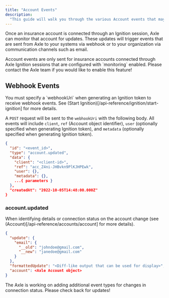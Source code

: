 ```yaml
---
title: "Account Events"
description:
  "This guide will walk you through the various Account events that may occur when monitoring an insurance account."
---
```


Once an insurance account is connected through an Ignition session, Axle can monitor that account for updates. These updates will trigger events that are sent from Axle to your systems via webhook or to your organization via communication channels such as email. 

<Info>
  Account events are only sent for insurance accounts connected through Axle Ignition sessions that are configured with `monitoring` enabled. Please contact the Axle team if you would like to enable this feature!
</Info>

## Webhook Events

</Tip>
  You must specify a `webhookUri` when generating an Ignition token to receive webhook events. See (Start Ignition)[/api-reference/ignition/start-ignition] for more details.
<Tip>

A `POST` request will be sent to the `webhookUri` with the following body. All events will include `client`, `ref` (Account object identifier), `user` (optionally specified when generating Ignition token), and `metadata` (optionally specified when generating Ignition token). 

```json Example webhook request body
{
  "id": "<event_id>",
  "type": "account.updated",
  "data": {
    "client": "<client-id>",
    "ref": "acc_Z4ni-JHBvkn9PlKJHPEwk",
    "user": {},
    "metadata": {},
    ...{ parameters }
  },
  "createdAt": "2022-10-05T14:48:00.000Z"
}
```
### account.updated

When identifying details or connection status on the account change (see (Account)[/api-reference/accounts/account] for more details).

```json Additional data parameters (example)
{
  "update": { 
    "email": { 
      "__old": "johndoe@gmail.com", 
      "__new": "janedoe@gmail.com" 
    } 
  },
  "formattedUpdate": "<Diff-like output that can be used for display>",
  "account": <Axle Account object>
}
```

<Info>
  The Axle is working on adding additional event types for changes in connection status. Please check back for updates!
</Info>

